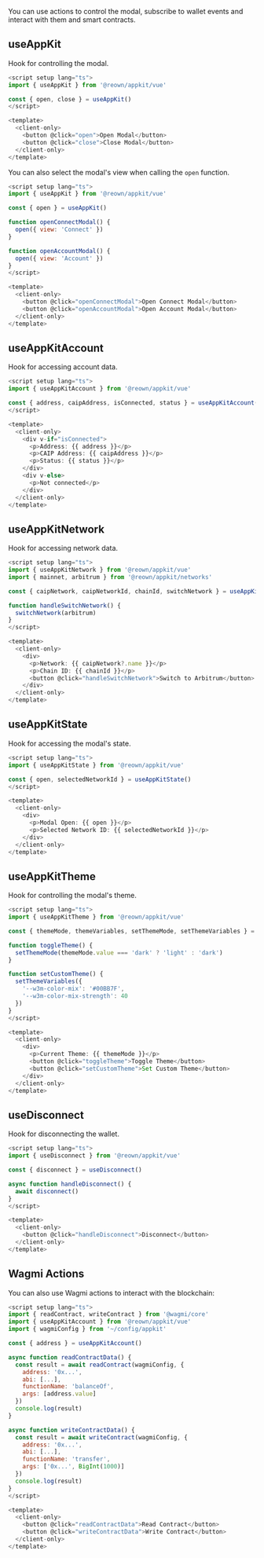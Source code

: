 You can use actions to control the modal, subscribe to wallet events and interact with them and smart contracts.

## useAppKit

Hook for controlling the modal.

```javascript
<script setup lang="ts">
import { useAppKit } from '@reown/appkit/vue'

const { open, close } = useAppKit()
</script>

<template>
  <client-only>
    <button @click="open">Open Modal</button>
    <button @click="close">Close Modal</button>
  </client-only>
</template>
```

You can also select the modal's view when calling the `open` function.

```javascript
<script setup lang="ts">
import { useAppKit } from '@reown/appkit/vue'

const { open } = useAppKit()

function openConnectModal() {
  open({ view: 'Connect' })
}

function openAccountModal() {
  open({ view: 'Account' })
}
</script>

<template>
  <client-only>
    <button @click="openConnectModal">Open Connect Modal</button>
    <button @click="openAccountModal">Open Account Modal</button>
  </client-only>
</template>
```

## useAppKitAccount

Hook for accessing account data.

```javascript
<script setup lang="ts">
import { useAppKitAccount } from '@reown/appkit/vue'

const { address, caipAddress, isConnected, status } = useAppKitAccount()
</script>

<template>
  <client-only>
    <div v-if="isConnected">
      <p>Address: {{ address }}</p>
      <p>CAIP Address: {{ caipAddress }}</p>
      <p>Status: {{ status }}</p>
    </div>
    <div v-else>
      <p>Not connected</p>
    </div>
  </client-only>
</template>
```

## useAppKitNetwork

Hook for accessing network data.

```javascript
<script setup lang="ts">
import { useAppKitNetwork } from '@reown/appkit/vue'
import { mainnet, arbitrum } from '@reown/appkit/networks'

const { caipNetwork, caipNetworkId, chainId, switchNetwork } = useAppKitNetwork()

function handleSwitchNetwork() {
  switchNetwork(arbitrum)
}
</script>

<template>
  <client-only>
    <div>
      <p>Network: {{ caipNetwork?.name }}</p>
      <p>Chain ID: {{ chainId }}</p>
      <button @click="handleSwitchNetwork">Switch to Arbitrum</button>
    </div>
  </client-only>
</template>
```

## useAppKitState

Hook for accessing the modal's state.

```javascript
<script setup lang="ts">
import { useAppKitState } from '@reown/appkit/vue'

const { open, selectedNetworkId } = useAppKitState()
</script>

<template>
  <client-only>
    <div>
      <p>Modal Open: {{ open }}</p>
      <p>Selected Network ID: {{ selectedNetworkId }}</p>
    </div>
  </client-only>
</template>
```

## useAppKitTheme

Hook for controlling the modal's theme.

```javascript
<script setup lang="ts">
import { useAppKitTheme } from '@reown/appkit/vue'

const { themeMode, themeVariables, setThemeMode, setThemeVariables } = useAppKitTheme()

function toggleTheme() {
  setThemeMode(themeMode.value === 'dark' ? 'light' : 'dark')
}

function setCustomTheme() {
  setThemeVariables({
    '--w3m-color-mix': '#00BB7F',
    '--w3m-color-mix-strength': 40
  })
}
</script>

<template>
  <client-only>
    <div>
      <p>Current Theme: {{ themeMode }}</p>
      <button @click="toggleTheme">Toggle Theme</button>
      <button @click="setCustomTheme">Set Custom Theme</button>
    </div>
  </client-only>
</template>
```

## useDisconnect

Hook for disconnecting the wallet.

```javascript
<script setup lang="ts">
import { useDisconnect } from '@reown/appkit/vue'

const { disconnect } = useDisconnect()

async function handleDisconnect() {
  await disconnect()
}
</script>

<template>
  <client-only>
    <button @click="handleDisconnect">Disconnect</button>
  </client-only>
</template>
```

## Wagmi Actions

You can also use Wagmi actions to interact with the blockchain:

```javascript
<script setup lang="ts">
import { readContract, writeContract } from '@wagmi/core'
import { useAppKitAccount } from '@reown/appkit/vue'
import { wagmiConfig } from '~/config/appkit'

const { address } = useAppKitAccount()

async function readContractData() {
  const result = await readContract(wagmiConfig, {
    address: '0x...',
    abi: [...],
    functionName: 'balanceOf',
    args: [address.value]
  })
  console.log(result)
}

async function writeContractData() {
  const result = await writeContract(wagmiConfig, {
    address: '0x...',
    abi: [...],
    functionName: 'transfer',
    args: ['0x...', BigInt(1000)]
  })
  console.log(result)
}
</script>

<template>
  <client-only>
    <button @click="readContractData">Read Contract</button>
    <button @click="writeContractData">Write Contract</button>
  </client-only>
</template>
```
